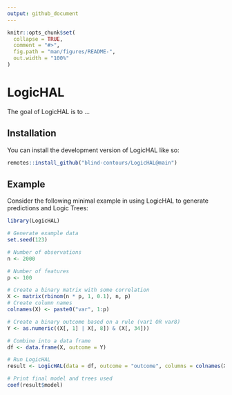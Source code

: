 ```yaml
---
output: github_document
---
```


<!-- README.md is generated from README.Rmd. Please edit that file -->

```r
knitr::opts_chunk$set(
  collapse = TRUE,
  comment = "#>",
  fig.path = "man/figures/README-",
  out.width = "100%"
)
```

# LogicHAL

<!-- badges: start -->
<!-- badges: end -->

The goal of LogicHAL is to ...

## Installation

You can install the development version of LogicHAL like so:

```r
remotes::install_github("blind-contours/LogicHAL@main")
```

## Example

Consider the following minimal example in using LogicHAL to generate predictions and Logic Trees:

```r
library(LogicHAL)

# Generate example data
set.seed(123)

# Number of observations
n <- 2000

# Number of features
p <- 100

# Create a binary matrix with some correlation
X <- matrix(rbinom(n * p, 1, 0.1), n, p)
# Create column names
colnames(X) <- paste0("var", 1:p)

# Create a binary outcome based on a rule (var1 OR var8)
Y <- as.numeric((X[, 1] | X[, 8]) & (X[, 34]))

# Combine into a data frame
df <- data.frame(X, outcome = Y)

# Run LogicHAL
result <- LogicHAL(data = df, outcome = "outcome", columns = colnames(X), max_trees = 2, max_depth = 3)

# Print final model and trees used
coef(result$model)

```


